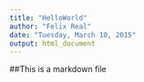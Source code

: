 ```yaml
---
title: "HelloWorld"
author: "Felix Real"
date: "Tuesday, March 10, 2015"
output: html_document
---
```


##This is a markdown file